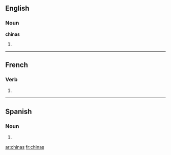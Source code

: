 ==English==

===Noun===
'''chinas'''

# {{plural of|china}}

{{anagrams:en/achins}}

----

==French==

===Verb===
{{fr-verb-form}}

# {{conjugation of|chiner||2|s|[[past historic]]|lang=fr}}


----

==Spanish==

===Noun===
{{infl|es|noun form|g=f|g2=p}}

# {{plural of|nocat=1|[[china#Spanish|china]]|lang=es}}

[[ar:chinas]]
[[fr:chinas]]